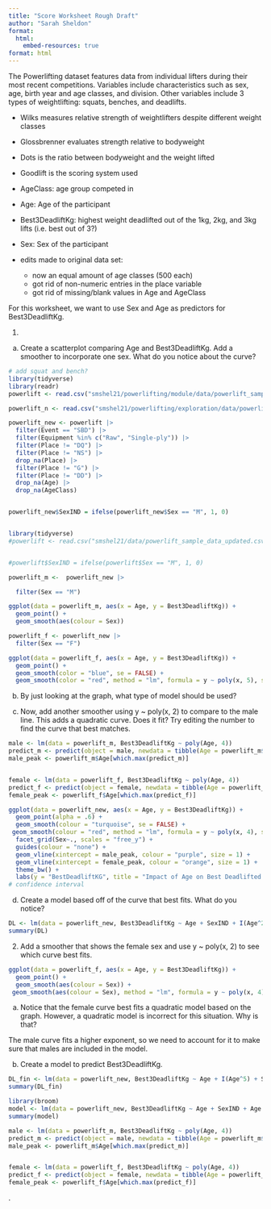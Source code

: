 ```yaml
---
title: "Score Worksheet Rough Draft"
author: "Sarah Sheldon"
format: 
  html:
    embed-resources: true
format: html
---
```


The Powerlifting dataset features data from individual lifters during their most recent competitions. Variables include characteristics such as sex, age, birth year and age classes, and division. Other variables include 3 types of weightlifting: squats, benches, and deadlifts. 

- Wilks measures relative strength of weightlifters despite different weight classes
- Glossbrenner evaluates strength relative to bodyweight
- Dots is the ratio between bodyweight and the weight lifted
- Goodlift is the scoring system used
- AgeClass: age group competed in
- Age: Age of the participant
- Best3DeadliftKg: highest weight deadlifted out of the 1kg, 2kg, and 3kg lifts (i.e. best out of 3?)
- Sex: Sex of the participant

- edits made to original data set:
  - now an equal amount of age classes (500 each)
  - got rid of non-numeric entries in the place variable
  - got rid of missing/blank values in Age and AgeClass

For this worksheet, we want to use Sex and Age as predictors for Best3DeadliftKg.

1. 
a) Create a scatterplot comparing Age and Best3DeadliftKg. Add a smoother to incorporate one sex. What do you notice about the curve? 
```r

# add squat and bench?
library(tidyverse)
library(readr)
powerlift <- read.csv("smshel21/powerlifting/module/data/powerlift_sample_data_updated.csv")

powerlift_n <- read.csv("smshel21/powerlifting/exploration/data/powerlift_data_new.csv")

powerlift_new <- powerlift |>
  filter(Event == "SBD") |>
  filter(Equipment %in% c("Raw", "Single-ply")) |>
  filter(Place != "DQ") |>
  filter(Place != "NS") |>
  drop_na(Place) |>
  filter(Place != "G") |>
  filter(Place != "DD") |>
  drop_na(Age) |>
  drop_na(AgeClass)


powerlift_new$SexIND = ifelse(powerlift_new$Sex == "M", 1, 0)


library(tidyverse)
#powerlift <- read.csv("smshel21/data/powerlift_sample_data_updated.csv")


#powerlift$SexIND = ifelse(powerlift$Sex == "M", 1, 0)

powerlift_m <-  powerlift_new |>

  filter(Sex == "M")

ggplot(data = powerlift_m, aes(x = Age, y = Best3DeadliftKg)) +
  geom_point() +
  geom_smooth(aes(colour = Sex))

powerlift_f <- powerlift_new |>
  filter(Sex == "F")

ggplot(data = powerlift_f, aes(x = Age, y = Best3DeadliftKg)) +
  geom_point() +
  geom_smooth(color = "blue", se = FALSE) +
  geom_smooth(color = "red", method = "lm", formula = y ~ poly(x, 5), se = FALSE)
```





b) By just looking at the graph, what type of model should be used?





c) Now, add another smoother using y ~ poly(x, 2) to compare to the male line. This adds a quadratic curve. Does it fit? Try editing the number to find the curve that best matches.
```r
male <- lm(data = powerlift_m, Best3DeadliftKg ~ poly(Age, 4))
predict_m <- predict(object = male, newdata = tibble(Age = powerlift_m$Age))
male_peak <- powerlift_m$Age[which.max(predict_m)]


female <- lm(data = powerlift_f, Best3DeadliftKg ~ poly(Age, 4))
predict_f <- predict(object = female, newdata = tibble(Age = powerlift_f$Age))
female_peak <- powerlift_f$Age[which.max(predict_f)]

ggplot(data = powerlift_new, aes(x = Age, y = Best3DeadliftKg)) +
  geom_point(alpha = .6) +
  geom_smooth(colour = "turquoise", se = FALSE) +
 geom_smooth(colour = "red", method = "lm", formula = y ~ poly(x, 4), se = FALSE) +
  facet_grid(Sex~., scales = "free_y") +
  guides(colour = "none") +
  geom_vline(xintercept = male_peak, colour = "purple", size = 1) +
  geom_vline(xintercept = female_peak, colour = "orange", size = 1) +
  theme_bw() +
  labs(y = "BestDeadliftKG", title = "Impact of Age on Best Deadlifted Weight Among Different Sexes")
# confidence interval
```




d) Create a model based off of the curve that best fits. What do you notice?

```r
DL <- lm(data = powerlift_new, Best3DeadliftKg ~ Age + SexIND + I(Age^2))
summary(DL)
```





2. Add a smoother that shows the female sex and use y ~ poly(x, 2) to see which curve best fits.
```r

ggplot(data = powerlift_f, aes(x = Age, y = Best3DeadliftKg)) +
  geom_point() +
  geom_smooth(aes(colour = Sex)) +
 geom_smooth(aes(colour = Sex), method = "lm", formula = y ~ poly(x, 4))

```

a. Notice that the female curve best fits a quadratic model based on the graph. However, a quadratic model is incorrect for this situation. Why is that?

The male curve fits a higher exponent, so we need to account for it to make sure that males are included in the model.



b. Create a model to predict Best3DeadliftKg.

```r
DL_fin <- lm(data = powerlift_new, Best3DeadliftKg ~ Age + I(Age^5) + SexIND + Age:SexIND + I(Age^5):SexIND)
summary(DL_fin)
```



```r
library(broom)
model <- lm(data = powerlift_new, Best3DeadliftKg ~ Age + SexIND + Age:SexIND + I(Age^2) + I(Age^2):SexIND + I(Age^3) + I(Age^4))
summary(model)

male <- lm(data = powerlift_m, Best3DeadliftKg ~ poly(Age, 4))
predict_m <- predict(object = male, newdata = tibble(Age = powerlift_m$Age))
male_peak <- powerlift_m$Age[which.max(predict_m)]


female <- lm(data = powerlift_f, Best3DeadliftKg ~ poly(Age, 4))
predict_f <- predict(object = female, newdata = tibble(Age = powerlift_f$Age))
female_peak <- powerlift_f$Age[which.max(predict_f)]

```





.

